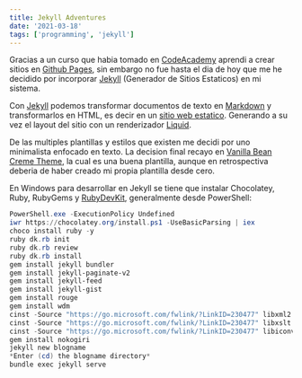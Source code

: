 ```yaml
---
title: Jekyll Adventures
date: '2021-03-18'
tags: ['programming', 'jekyll']
---
```


Gracias a un curso que habia tomado en [CodeAcademy](https://www.codecademy.com/) aprendi a crear sitios en [Github Pages](https://pages.github.com/), sin embargo no fue hasta el dia de hoy que me he decidido por incorporar [Jekyll](https://jekyllrb.com/) (Generador de Sitios Estaticos) en mi sistema.

Con [Jekyll](https://jekyllrb.com/) podemos transformar documentos de texto en [Markdown](https://daringfireball.net/projects/markdown/) y transformarlos en HTML, es decir en un [sitio web estatico](https://techterms.com/definition/staticwebsite). Generando a su vez el layout del sitio con un renderizador [Liquid](https://shopify.github.io/liquid/).

De las multiples plantillas y estilos que existen me decidi por uno minimalista enfocado en texto. La decision final recayo en [Vanilla Bean Creme Theme](http://richbray.me/frap/), la cual es una buena plantilla, aunque en retrospectiva deberia de haber creado mi propia plantilla desde cero.

En Windows para desarrollar en Jekyll se tiene que instalar Chocolatey, Ruby, RubyGems y [RubyDevKit](http://rubyinstaller.org/downloads/), generalmente desde PowerShell:

~~~ powershell
PowerShell.exe -ExecutionPolicy Undefined
iwr https://chocolatey.org/install.ps1 -UseBasicParsing | iex
choco install ruby -y
ruby dk.rb init
ruby dk.rb review
ruby dk.rb install
gem install jekyll bundler
gem install jekyll-paginate-v2
gem install jekyll-feed
gem install jekyll-gist
gem install rouge
gem install wdm
cinst -Source "https://go.microsoft.com/fwlink/?LinkID=230477" libxml2
cinst -Source "https://go.microsoft.com/fwlink/?LinkID=230477" libxslt
cinst -Source "https://go.microsoft.com/fwlink/?LinkID=230477" libiconv
gem install nokogiri
jekyll new blogname
*Enter (cd) the blogname directory*
bundle exec jekyll serve
~~~
